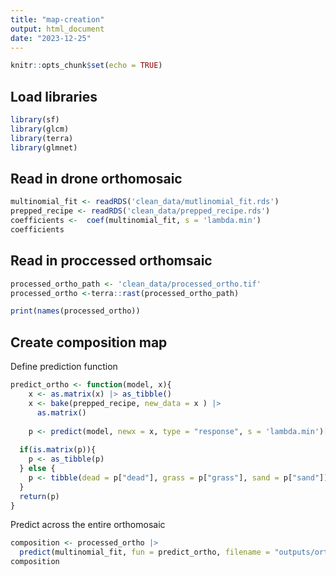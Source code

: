 ```yaml
---
title: "map-creation"
output: html_document
date: "2023-12-25"
---
```


```r
knitr::opts_chunk$set(echo = TRUE)
```

## Load libraries

```r
library(sf)
library(glcm)
library(terra)
library(glmnet)
```

## Read in drone orthomosaic

```r
multinomial_fit <- readRDS('clean_data/mutlinomial_fit.rds')
prepped_recipe <- readRDS('clean_data/prepped_recipe.rds')
coefficients <-  coef(multinomial_fit, s = 'lambda.min')
coefficients
```

## Read in proccessed orthomsaic

```r
processed_ortho_path <- 'clean_data/processed_ortho.tif'
processed_ortho <-terra::rast(processed_ortho_path)

print(names(processed_ortho))
```

## Create composition map

Define prediction function

```r
predict_ortho <- function(model, x){
    x <- as.matrix(x) |> as_tibble()
    x <- bake(prepped_recipe, new_data = x ) |> 
      as.matrix()
    
    p <- predict(model, newx = x, type = "response", s = 'lambda.min')[,,1]
  
  if(is.matrix(p)){
    p <- as_tibble(p)
  } else {
    p <- tibble(dead = p["dead"], grass = p["grass"], sand = p["sand"])
  }
  return(p)
}
```

Predict across the entire orthomosaic

```r
composition <- processed_ortho |>
  predict(multinomial_fit, fun = predict_ortho, filename = "outputs/orthomosaic_composition.tif", overwrite = TRUE)
composition
```
